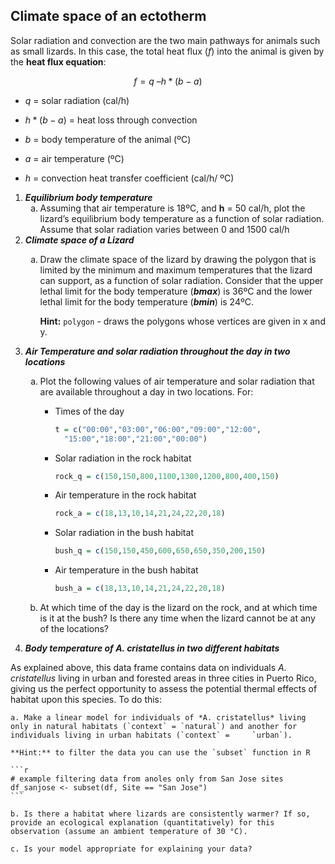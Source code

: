 ## Climate space of an ectotherm

Solar radiation and convection are the two main pathways for animals such as small lizards. In this case, the total heat flux (*f*) into the animal is given by the **heat flux equation**:

$$f = q\ –h*(b - a)$$

-   $q$ = solar radiation (cal/h)

-   $h*(b - a)$ = heat loss through convection

-   $b$ = body temperature of the animal (ºC)

-   $a$ = air temperature (ºC)

-   $h$ = convection heat transfer coefficient (cal/h/ ºC)

1.  ***Equilibrium body temperature***
    a.  Assuming that air temperature is 18ºC, and **h** = 50 cal/h, plot the lizard's equilibrium body temperature as a function of solar radiation. Assume that solar radiation varies between 0 and 1500 cal/h
2.  ***Climate space of a Lizard***
    a.  Draw the climate space of the lizard by drawing the polygon that is limited by the minimum and maximum temperatures that the lizard can support, as a function of solar radiation. Consider that the upper lethal limit for the body temperature (***bmax***) is 36ºC and the lower lethal limit for the body temperature (***bmin***) is 24ºC.

        **Hint:** `polygon` - draws the polygons whose vertices are given in x and y.
3.  ***Air Temperature and solar radiation throughout the day in two locations***
    a.  Plot the following values of air temperature and solar radiation that are available throughout a day in two locations. For:

        -   Times of the day

            ``` r
            t = c("00:00","03:00","06:00","09:00","12:00",
              "15:00","18:00","21:00","00:00")
            ```

        -   Solar radiation in the rock habitat

            ``` r
            rock_q = c(150,150,800,1100,1300,1200,800,400,150)
            ```

        -   Air temperature in the rock habitat

            ``` r
            rock_a = c(18,13,10,14,21,24,22,20,18)
            ```

        -   Solar radiation in the bush habitat

            ``` r
            bush_q = c(150,150,450,600,650,650,350,200,150)
            ```

        -   Air temperature in the bush habitat

            ``` r
            bush_a = c(18,13,10,14,21,24,22,20,18)
            ```

    b.  At which time of the day is the lizard on the rock, and at which time is it at the bush? Is there any time when the lizard cannot be at any of the locations?

4.  ***Body temperature of A. cristatellus in two different habitats***

As explained above, this data frame contains data on individuals *A. cristatellus* living in urban and forested areas in three cities in Puerto Rico, giving us the perfect  opportunity to assess the potential thermal effects of habitat upon this species. To do this:

    a. Make a linear model for individuals of *A. cristatellus* living only in natural habitats (`context` = `natural`) and another for individuals living in urban habitats (`context` =     `urban`).

    **Hint:** to filter the data you can use the `subset` function in R

    ```r
    # example filtering data from anoles only from San Jose sites
    df_sanjose <- subset(df, Site == "San Jose")
    ```

    b. Is there a habitat where lizards are consistently warmer? If so, provide an ecological explanation (quantitatively) for this observation (assume an ambient temperature of 30 °C).  

    c. Is your model appropriate for explaining your data?
